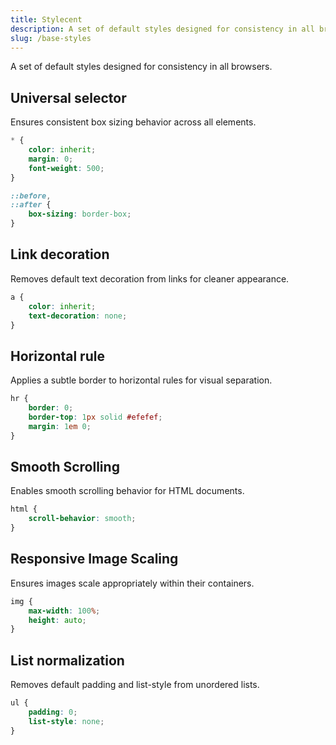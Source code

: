 ```yaml
---
title: Stylecent
description: A set of default styles designed for consistency in all browsers.
slug: /base-styles
---
```


A set of default styles designed for consistency in all browsers.

## Universal selector

Ensures consistent box sizing behavior across all elements.

```scss
* {
    color: inherit;
    margin: 0;
    font-weight: 500;
}

::before,
::after {
    box-sizing: border-box;
}
```
## Link decoration
Removes default text decoration from links for cleaner appearance.

```scss
a {
    color: inherit;
    text-decoration: none;
}
```

## Horizontal rule
Applies a subtle border to horizontal rules for visual separation.

```scss
hr {
    border: 0;
    border-top: 1px solid #efefef;
    margin: 1em 0;
}
```

## Smooth Scrolling
Enables smooth scrolling behavior for HTML documents.

```scss
html {
    scroll-behavior: smooth;
}
```

## Responsive Image Scaling
Ensures images scale appropriately within their containers.

```scss
img {
    max-width: 100%;
    height: auto;
}
```

## List normalization
Removes default padding and list-style from unordered lists.

```scss
ul {
    padding: 0;
    list-style: none;
}
```